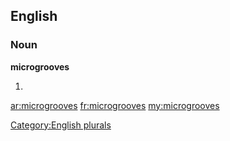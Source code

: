 ==English==

===Noun===
'''microgrooves'''

# {{plural of|[[microgroove]]}}

[[Category:English plurals]]

[[ar:microgrooves]]
[[fr:microgrooves]]
[[my:microgrooves]]